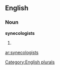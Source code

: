 
==English==

===Noun===
'''synecologists'''

# {{plural of|[[synecologist]]}}

[[Category:English plurals]]

[[ar:synecologists]]